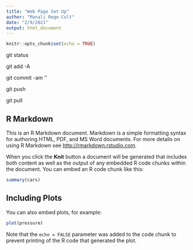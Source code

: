 ```yaml
---
title: "Web Page Set Up"
author: "Manali Rege-Colt"
date: "2/9/2021"
output: html_document
---
```


```r
knitr::opts_chunk$set(echo = TRUE)
```

git status 

git add -A 

git commit -am '<message>' 

git push 

git pull 

## R Markdown

This is an R Markdown document. Markdown is a simple formatting syntax for authoring HTML, PDF, and MS Word documents. For more details on using R Markdown see <http://rmarkdown.rstudio.com>.

When you click the **Knit** button a document will be generated that includes both content as well as the output of any embedded R code chunks within the document. You can embed an R code chunk like this:

```r
summary(cars)
```

## Including Plots

You can also embed plots, for example:

```r
plot(pressure)
```

Note that the `echo = FALSE` parameter was added to the code chunk to prevent printing of the R code that generated the plot.
